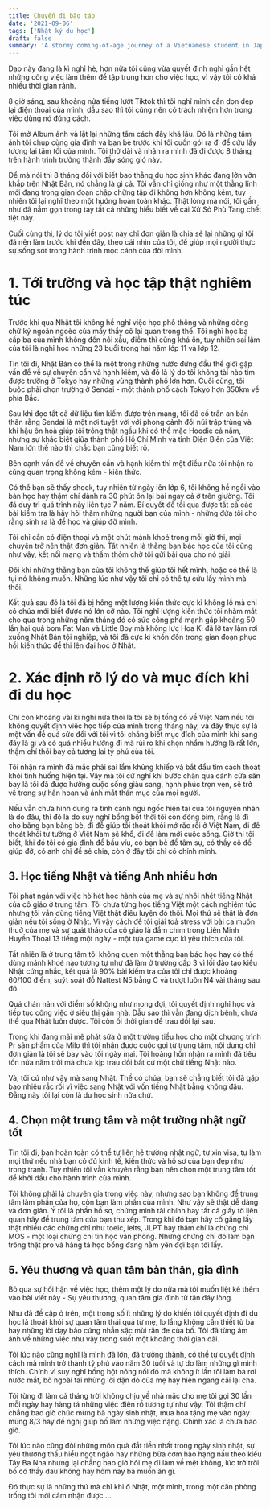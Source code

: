 ```yaml
---
title: Chuyến đi bão táp
date: '2021-09-06'
tags: ['Nhật ký du học']
draft: false
summary: 'A stormy coming-of-age journey of a Vietnamese student in Japan.'
---
```

 Dạo này đang là kì nghỉ hè, hơn nữa tôi cũng vừa quyết định nghỉ gần hết những công việc làm thêm để tập trung hơn cho việc học, vì vậy tôi có khá nhiều thời gian rảnh.   

 8 giờ sáng, sau khoảng nửa tiếng lướt Tiktok thì tôi nghĩ mình cần dọn dẹp lại điện thoại của mình, dẫu sao thì tôi cũng nên có trách nhiệm hơn trong việc dùng nó đúng cách. 

 Tôi mở Album ảnh và lật lại những tấm cách đây khá lâu. Đó là những tấm ảnh tôi chụp cùng gia đình và bạn bè trước khi tôi cuốn gói ra đi để cứu lấy tương lai tăm tối của mình. Tôi thở dài và nhận ra mình đã đi được 8 tháng trên hành trình trưởng thành đầy sóng gió này. 

 Để mà nói thì 8 tháng đối với biết bao thằng du học sinh khác đang lởn vởn khắp trên Nhật Bản, nó chẳng là gì cả. Tôi vẫn chỉ giống như một thằng lính mới đang trong gian đoạn chập chững tập đi không hơn không kém, tuy nhiên tôi lại nghĩ theo một hướng hoàn toàn khác. Thật lòng mà nói, tôi gần như đã nắm gọn trong tay tất cả những hiểu biết về cái Xứ Sở Phù Tang chết tiệt này. 

 Cuối cùng thì, lý do tôi viết post này chỉ đơn giản là chia sẻ lại những gì tôi đã nên làm trước khi đến đây, theo cái nhìn của tôi, để giúp mọi người thực sự sống sót trong hành trình mọc cánh của đời mình. 

# 1.  Tới trường và học tập thật nghiêm túc

Trước khi qua Nhật tôi không hề nghĩ việc học phổ thông và những dòng chữ ký ngoằn ngoèo của mấy thầy cô lại quan trọng thế. Tôi nghĩ học bạ cấp ba của mình không đến nỗi xấu, điểm thì cũng khá ổn, tuy nhiên sai lầm của tôi là nghỉ học những 23 buổi trong hai năm lớp 11 và lớp 12.


Tin tôi đi, Nhật Bản có thể là một trong những nước đứng đầu thế giới gặp vấn đề về sự chuyên cần và hạnh kiểm, và đó là lý do tôi không tài nào tìm được trường ở Tokyo hay những vùng thành phố lớn hơn. Cuối cùng, tôi buộc phải chọn trường ở Sendai - một thành phố cách Tokyo hơn 350km về phía Bắc. 


Sau khi đọc tất cả dữ liệu tìm kiếm được trên mạng, tôi đã cố trấn an bản thân rằng Sendai là một nơi tuyệt vời với phong cảnh đồi núi trập trùng và khí hậu ôn hoà giúp tôi trông thật ngầu khi có thể mặc Hoodie cả năm, nhưng sự khác biệt giữa thành phố Hồ Chí Minh và tỉnh Điện Biên của Việt Nam lớn thế nào thì chắc bạn cũng biết rõ. 


Bên cạnh vấn đề về chuyên cần và hạnh kiểm thì một điều nữa tôi nhận ra cũng quan trọng không kém - kiến thức. 


Có thể bạn sẽ thấy shock, tuy nhiên từ ngày lên lớp 6, tôi không hề ngồi vào bàn học hay thậm chí dành ra 30 phút ôn lại bài ngay cả ở trên giường. Tôi đã duy trì quá trình này liên tục 7 năm. Bí quyết để tôi qua được tất cả các bài kiểm tra là hãy hỏi thăm những người bạn của mình - những đứa tôi cho rằng sinh ra là để học và giúp đỡ mình. 


Tôi chỉ cần có điện thoại và một chút mánh khoé trong mỗi giờ thi, mọi chuyện trở nên thật đơn giản. Tất nhiên là thằng bạn bác học của tôi cũng như vậy, kết nối mạng và thấm thỏm chờ tôi gửi bài qua cho nó giải. 


Đôi khi những thằng bạn của tôi không thể giúp tôi hết mình, hoặc có thể là tụi nó không muốn. Những lúc như vậy tôi chỉ có thể tự cứu lấy mình mà thôi.  


Kết quả sau đó là tôi đã bị hổng một lượng kiến thức cực kì khổng lồ mà chỉ có chúa mới biết được nó lớn cỡ nào. Tôi nghĩ lượng kiến thức tôi nhắm mắt cho qua trong những năm tháng đó có sức công phá mạnh gấp khoảng 50 lần hai quả bom Fat Man và Little Boy mà không lực Hoa Kì đã lỡ tay làm rơi xuống Nhật Bản tội nghiệp, và tôi đã cực kì khốn đốn trong gian đoạn phục hồi kiến thức để thi lên đại học ở Nhật. 

# 2.   Xác định rõ lý do và mục đích khi đi du học 

Chỉ còn khoảng vài kì nghỉ nữa thôi là tôi sẽ bị tống cổ về Việt Nam nếu tôi không quyết định việc học tiếp của mình trong tháng này, và đây thực sự là một vấn đề quá sức đối với tôi vì tôi chẳng biết mục đích của mình khi sang đây là gì và có quá nhiều hướng đi mà rủi ro khi chọn nhầm hướng là rất lớn, thậm chí thổi bay cả tương lai tỷ phú của tôi. 


Tôi nhận ra mình đã mắc phải sai lầm khủng khiếp và bắt đầu tìm cách thoát khỏi tình huống hiện tại. Vậy mà tôi cứ nghĩ khi bước chân qua cánh cửa sân bay là tôi đã được hưởng cuộc sống giàu sang, hạnh phúc trọn vẹn, sẽ trở về trong sự hân hoan và ánh mắt thán mục của mọi người. 


Nếu vẫn chưa hình dung ra tình cảnh ngu ngốc hiện tại của tôi nguyên nhân là do đâu, thì đó là do suy nghĩ bồng bột thời tôi còn đóng bỉm, rằng là đi cho bằng bạn bằng bè, đi để giúp tôi thoát khỏi mớ rắc rối ở Việt Nam, đi để thoát khỏi tư tưởng ở Việt Nam sẽ khổ, đi để làm mới cuộc sống. Giờ thi tôi biết, khi đó tôi có gia đình để bấu víu, có bạn bè để tâm sự, có thầy cô để giúp đỡ, có anh chị để sẻ chia, còn ở đây tôi chỉ có chính mình. 

## 3. Học tiếng Nhật và tiếng Anh nhiều hơn 

Tôi phát ngán với việc hò hét học hành của mẹ và sự nhồi nhét tiếng Nhật của cô giáo ở trung tâm. Tôi chưa từng học tiếng Việt một cách nghiêm túc nhưng tôi vẫn dùng tiếng Việt thật điêu luyện đó thôi. Mọi thứ sẽ thật là đơn giản nếu tôi sống ở Nhật. Vì vậy cách để tôi giải toả stress với bài ca muôn thuở của mẹ và sự quát tháo của cô giáo là đắm chìm trong Liên Minh Huyền Thoại 13 tiếng một ngày - một tựa game cực kì yêu thích của tôi. 


Tất nhiên là ở trung tâm tôi không quen một thằng bạn bác học hay có thể dùng mánh khoé nào tương tự như đã làm ở trường cấp 3 vì lối đào tạo kiểu Nhật cứng nhắc, kết quả là 90% bài kiểm tra của tôi chỉ được khoảng 60/100 điểm, suýt soát đỗ Nattest N5 bằng C và trượt luôn N4 vài tháng sau đó. 


Quá chán nản với điểm số không như mong đợi, tôi quyết định nghỉ học và tiếp tục công việc ở siêu thị gần nhà. Dẫu sao thì vẫn đang dịch bệnh, chưa thể qua Nhật luôn được. Tôi còn ối thời gian để trau dồi lại sau. 


Trong khi đang mải mê phát sữa ở một trường tiểu học cho một chương trình Pr sản phẩm của Milo thì tôi nhận được cuộc gọi từ trung tâm, nội dung chỉ đơn giản là tôi sẽ bay vào tối ngày mai. Tôi hoảng hồn nhận ra mình đã tiêu tốn nửa năm trời mà chưa kịp trau dồi bất cứ một chữ tiếng Nhật nào. 


Và, tôi cứ như vậy mà sang Nhật. Thề có chúa, bạn sẽ chẳng biết tôi đã gặp bao nhiêu rắc rối vì việc sang Nhật với vốn tiếng Nhật bằng không đâu. Đằng này tôi lại còn là du học sinh nữa chứ. 

## 4. Chọn một trung tâm và một trường nhật ngữ tốt

Tin tôi đi, bạn hoàn toàn có thể tự liên hệ trường nhật ngữ, tự xin visa, tự làm mọi thứ nếu nhà bạn có đủ kinh tế, kiến thức và hồ sơ của bạn đẹp như trong tranh. Tuy nhiên tôi vẫn khuyên rằng bạn nên chọn một trung tâm tốt để khởi đầu cho hành trình của mình. 


Tôi không phải là chuyên gia trong việc này, nhưng sao bạn không để trung tâm làm phần của họ, còn bạn làm phần của mình. Như vậy sẽ thật dễ dàng và đơn giản. Ý tôi là phần hồ sơ, chứng minh tài chính hay tất cả giấy tờ liên quan hãy để trung tâm của bạn thu xếp. Trong khi đó bạn hãy cố gắng lấy thật nhiều các chứng chỉ như toeic, ielts, JLPT hay thậm chí là chứng chỉ MOS - một loại chứng chỉ tin học văn phòng. Những chứng chỉ đó làm bạn trông thật pro và hàng tá học bổng đang nằm yên đợi bạn tới lấy. 

## 5. Yêu thương và quan tâm bản thân, gia đình 

Bỏ qua sự hối hận về việc học, thêm một lý do nữa mà tôi muốn liệt kê thêm vào bài viết này - Sự yêu thương, quan tâm gia đình từ tận đáy lòng. 


Như đã đề cập ở trên, một trong số ít những lý do khiến tôi quyết định đi du học là thoát khỏi sự quan tâm thái quá từ mẹ, lo lắng không cần thiết từ bà hay những lời dạy bảo cứng nhắn sặc mùi răn đe của bố. Tôi đã từng ám ảnh về những việc như vậy trong suốt một khoảng thời gian dài. 


Tôi lúc nào cũng nghĩ là mình đã lớn, đã trưởng thành, có thể tự quyết định cách mà mình trở thành tỷ phú vào năm 30 tuổi và tự do làm những gì mình thích. Chính vì suy nghĩ bồng bột nông nổi đó mà không ít lần tôi làm bà rơi nước mắt, bỏ ngoài tai những lời dặn dò của mẹ hay hiên ngang cãi lại cha.


 Tôi từng đi làm cả tháng trời không chịu về nhà mặc cho mẹ tôi gọi 30 lần mỗi ngày hay hàng tá những việc điên rồ tương tự như vậy. Tôi thậm chí chẳng bao giờ chúc mừng bà ngày sinh nhật, mua hoa tặng mẹ vào ngày mùng 8/3 hay đề nghị giúp bố làm những việc nặng. Chính xác là chưa bao giờ. 


Tôi lúc nào cũng đòi những món quà đắt tiền nhất trong ngày sinh nhật, sự yêu thương thấu hiểu ngọt ngào hay những bữa cơm hảo hạng nấu theo kiểu Tây Ba Nha nhưng lại chẳng bao giờ hỏi mẹ đi làm về mệt không, lúc trở trời bố có thấy đau không hay hôm nay bà muốn ăn gì.


Đó thực sự là những thứ mà chỉ khi ở Nhật, một mình, trong một căn phòng trống tôi mới cảm nhận được ... 

